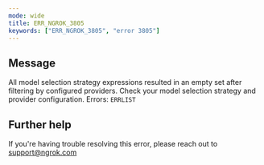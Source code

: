 ```yaml
---
mode: wide
title: ERR_NGROK_3805
keywords: ["ERR_NGROK_3805", "error 3805"]
---
```


## Message

All model selection strategy expressions resulted in an empty set after filtering by configured providers. Check your model selection strategy and provider configuration. Errors:
`ERRLIST`

## Further help

If you're having trouble resolving this error, please reach out to [support@ngrok.com](mailto:support@ngrok.com?subject=Help%20with%20ERR_NGROK_3805)

